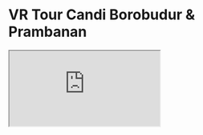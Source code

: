 # VR Tour Candi Borobudur & Prambanan

<div className="pt-10">
  <iframe
    src="https://www.youtube.com/embed/riWuA8Ikc1Q"
    title="Youtube Video"
    allowFullScreen
    className="rounded-lg h-[40px] sm:h-[420px] w-full aspect-w-9 aspect-h-9 mx-auto"
  />
</div>

Pemanfaatan VR Tour dalam eksplorasi tempat-tempat yang dibatasi serta pemberian informasi aktual dan terpercaya melalui virtual tour and simulation untuk **meningkatkan kunjungan wisatawan pada objek wisata/bersejarah**.

## 📋Unit Request

Dalam pengembangan VR Tour ini dilakukan dalam memenuhi penambahan konten interplay [smarteye.id](https://smarteye.id) di Innocent, berikut adalah unit request:

- **Goals :** Membantu wisatawan dalam menjelajahi seluruh lokasi di kawasan wisata dengan lebih menarik dan teratur.
- **Project Owner :** Innocent
- **Target User :** Pengunjung Innocent & Pengunjung Potensial
- **Development :** 3 Minggu.

## ⛳Flow Journey

Flow journey adalah urutan langkah-langkah atau tahapan dalam proses atau pengalaman dari VR Tour. Ini mencakup serangkaian aktivitas atau peristiwa yang dilalui oleh user dari awal hingga akhir kegiatan atau interaksi

![Untitled](https://prod-files-secure.s3.us-west-2.amazonaws.com/05cdfccc-adb3-469e-aac5-6dc11ecc1b49/0f4d1892-ddfe-42dc-981c-0422290fa79f/Untitled.png)

![Untitled](https://prod-files-secure.s3.us-west-2.amazonaws.com/05cdfccc-adb3-469e-aac5-6dc11ecc1b49/61e16631-9ba0-4fbc-a1ef-5ce35da70bb9/Untitled.png)

<aside>
✅**Study Case :**  Main Tour Candi Borobudur

</aside>

Dalam studi kasus ini, pengguna pertama kali dihadapkan pada gerbang utama yang menampilkan video pembukaan sebagai pengenalan tentang Candi Borobudur. Setelah itu, pengguna akan menjalani satu adegan yang menjelaskan isi tur dari Candi Borobudur. Pada adegan berikutnya, pengguna akan mengikuti alur perjalanan berdasarkan tingkatan di Candi Borobudur, mulai dari Tingkat 1 hingga Tingkat 4. Setiap tingkatan memiliki ceritanya masing-masing, sehingga pengguna dapat memperoleh pemahaman menyeluruh dari tur VR ini.

***Fitur yang dipakai:***



<aside>
✅**Study Case :**  Main Tour Candi Prambanan

</aside>

Dalam studi kasus ini, pengguna pertama kali dihadapkan pada gerbang utama yang menampilkan video pembukaan sebagai pengenalan tentang Candi Prambanan. Setelah itu pengguna akan dihadapi informasi terkait penjelasan candi candi yang ada prambanan, setelah itu user akan disuruh untuk memilih 7 candi secara bebas. setiap candi memiliki sejarah dan informasi yang dibalut dengan voice over untuk memberikan ilmu tekait masing masing candi.



![Screenshot 2024-03-01 134410.png](https://prod-files-secure.s3.us-west-2.amazonaws.com/05cdfccc-adb3-469e-aac5-6dc11ecc1b49/9a0da63d-b8d9-4c90-b966-e9305ba5f07c/Screenshot_2024-03-01_134410.png)

## 📚Asset Project

- Proposal: [***Project Proposal***](https://drive.google.com/file/d/1jyE6sjlGeUCMg41RdGtO0z7SKdbmzumI/view?usp=drive_link)
- APK : [***APK Build***](https://drive.google.com/file/d/1-MMR-G1AJSD-EhUoHIsFKfXvnUs69Wqc/view?usp=drive_link)
- Project Information: [***Slide Presentation***](https://docs.google.com/presentation/d/1izBhdxqacHxFyGBUc7rjN2QWKJecUSuf/edit?usp=sharing&ouid=109533478875596015542&rtpof=true&sd=true)
- Project Report: [***Slide Presentation***](https://docs.google.com/presentation/d/1izBhdxqacHxFyGBUc7rjN2QWKJecUSuf/edit?usp=sharing&ouid=109533478875596015542&rtpof=true&sd=true)